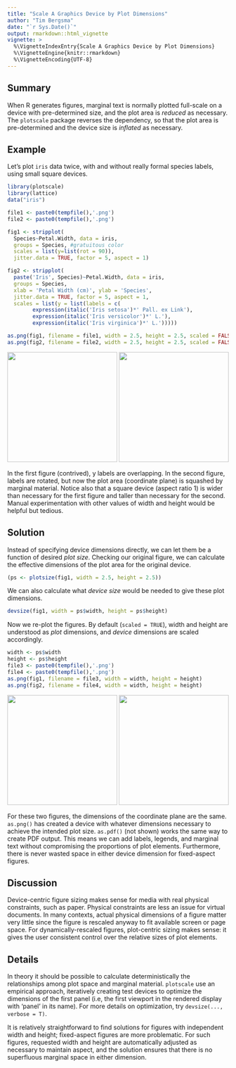 ---
title: "Scale A Graphics Device by Plot Dimensions"
author: "Tim Bergsma"
date: "`r Sys.Date()`"
output: rmarkdown::html_vignette
vignette: >
  %\VignetteIndexEntry{Scale A Graphics Device by Plot Dimensions}
  %\VignetteEngine{knitr::rmarkdown}
  %\VignetteEncoding{UTF-8}
---

## Summary

When R generates figures, marginal text is normally plotted full-scale on a device with pre-determined size, and the plot area is _reduced_ as necessary.  The `plotscale` package reverses the dependency, so that the plot area is pre-determined and the device size is _inflated_ as necessary.

## Example

Let's plot `iris` data twice, with and without really formal species labels, using small square devices.

```{r}
library(plotscale)
library(lattice)
data("iris")

file1 <- paste0(tempfile(),'.png')
file2 <- paste0(tempfile(),'.png')

fig1 <- stripplot(
  Species~Petal.Width, data = iris,
  groups = Species, #gratuitous color 
  scales = list(y=list(rot = 90)),
  jitter.data = TRUE, factor = 5, aspect = 1)

fig2 <- stripplot(
  paste('Iris', Species)~Petal.Width, data = iris,
  groups = Species,
  xlab = 'Petal Width (cm)', ylab = 'Species',
  jitter.data = TRUE, factor = 5, aspect = 1,
  scales = list(y = list(labels = c(
        expression(italic('Iris setosa')*' Pall. ex Link'),
        expression(italic('Iris versicolor')*' L.'),
        expression(italic('Iris virginica')*' L.')))))

as.png(fig1, filename = file1, width = 2.5, height = 2.5, scaled = FALSE)
as.png(fig2, filename = file2, width = 2.5, height = 2.5, scaled = FALSE)

```

![](`r file1`){height=250px}
![](`r file2`){height=250px}

In the first figure (contrived), y labels are overlapping.  In the second figure, labels are rotated, but now the plot area (coordinate plane) is squashed by marginal material.  Notice also that a square device (aspect ratio 1) is wider than necessary for the first figure and taller than necessary for the second.  Manual experimentation with other values of width and height would be helpful but tedious.

## Solution

Instead of specifying device dimensions directly, we can let them be a function of desired *plot size*.  Checking our original figure, we can calculate the effective dimensions of the plot area for the original device.

```{r}
(ps <- plotsize(fig1, width = 2.5, height = 2.5))
```

We can also calculate what *device size* would be needed to give these plot dimensions.

```{r}
devsize(fig1, width = ps$width, height = ps$height)
```

Now we re-plot the figures. By default (```scaled = TRUE```), width and height are understood as _plot_ dimensions, and _device_ dimensions are scaled accordingly.

```{r}
width <- ps$width
height <- ps$height
file3 <- paste0(tempfile(),'.png')
file4 <- paste0(tempfile(),'.png')
as.png(fig1, filename = file3, width = width, height = height)
as.png(fig2, filename = file4, width = width, height = height)

```

![](`r file3`){height=250px}
![](`r file4`){height=250px}


For these two figures, the dimensions of the coordinate plane are the same.  ```as.png()``` has created a device with whatever dimensions necessary to achieve the intended plot size.  ```as.pdf()``` (not shown) works the same way to create PDF output.  This means we can add labels, legends, and marginal text without compromising the proportions of plot elements. Furthermore, there is never wasted space in either device dimension for fixed-aspect figures.

## Discussion

Device-centric figure sizing makes sense for media with real physical constraints, such as paper.  Physical constraints are less an issue for virtual documents.  In many contexts, actual physical dimensions of a figure matter very little since the figure is rescaled anyway to fit available screen or page space. For dynamically-rescaled figures, plot-centric sizing makes sense: it gives the user consistent control over the relative sizes of plot elements.

## Details

In theory it should be possible to calculate deterministically the relationships among plot space and marginal material.  ```plotscale``` use an empirical approach, iteratively creating test devices to optimize the dimensions of the first panel (i.e, the first viewport in the rendered display with 'panel' in its name). For more details on optimization, try ```devsize(..., verbose = T)```.  

It is relatively straightforward to find solutions for figures with independent width and height; fixed-aspect figures are more problematic. For such figures, requested width and height are automatically adjusted as necessary to maintain aspect, and the solution ensures that there is no superfluous marginal space in either dimension.

